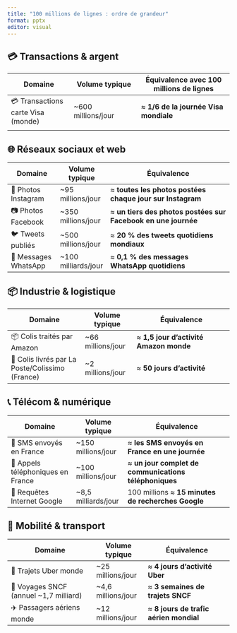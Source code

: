 ---
title: "100 millions de lignes : ordre de grandeur"
format: pptx
editor: visual
---

## 💳 **Transactions & argent**

| Domaine | Volume typique | Équivalence avec 100 millions de lignes |
|---------------------|----------------------|------------------------------|
| 💳 Transactions carte Visa (monde) | \~600 millions/jour | ≈ **1/6 de la journée Visa mondiale** |
|  |  |  |

## 🌐 **Réseaux sociaux et web**

| Domaine | Volume typique | Équivalence |
|----------------|----------------|----------------------------------------|
| 📸 Photos Instagram | \~95 millions/jour | ≈ **toutes les photos postées chaque jour sur Instagram** |
| 📷 Photos Facebook | \~350 millions/jour | ≈ **un tiers des photos postées sur Facebook en une journée** |
| 🐦 Tweets publiés | \~500 millions/jour | ≈ **20 % des tweets quotidiens mondiaux** |
| 💬 Messages WhatsApp | \~100 milliards/jour | ≈ **0,1 % des messages WhatsApp quotidiens** |

## 📦 **Industrie & logistique**

| Domaine | Volume typique | Équivalence |
|------------------------|-----------------|-------------------------------|
| 📦 Colis traités par Amazon | \~66 millions/jour | ≈ **1,5 jour d’activité Amazon monde** |
| 🚚 Colis livrés par La Poste/Colissimo (France) | \~2 millions/jour | ≈ **50 jours d’activité** |

## 📞 **Télécom & numérique**

| Domaine | Volume typique | Équivalence |
|---------------------|-----------------|----------------------------------|
| 📱 SMS envoyés en France | \~150 millions/jour | ≈ **les SMS envoyés en France en une journée** |
| 📡 Appels téléphoniques en France | \~100 millions/jour | ≈ **un jour complet de communications téléphoniques** |
| 🔌 Requêtes Internet Google | \~8,5 milliards/jour | 100 millions ≈ **15 minutes de recherches Google** |

## 🚗 **Mobilité & transport**

| Domaine | Volume typique | Équivalence |
|----------------------------|-----------------|----------------------------|
| 🚗 Trajets Uber monde | \~25 millions/jour | ≈ **4 jours d’activité Uber** |
| 🚆 Voyages SNCF (annuel \~1,7 milliard) | \~4,6 millions/jour | ≈ **3 semaines de trajets SNCF** |
| ✈️ Passagers aériens monde | \~12 millions/jour | ≈ **8 jours de trafic aérien mondial** |
